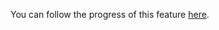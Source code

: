 You can follow the progress of this feature [here](https://github.com/aws-amplify/amplify-android/issues/2258).